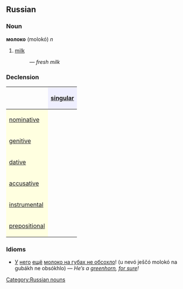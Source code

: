 ==Russian==
[[Category:Russian nouns]]
===Noun===
'''молоко''' (molokó) ''n''

#[[milk]]
#:{{RUchar|[[парное молоко|парно́е молоко́]]}} — ''fresh milk''

===Declension===
{| border="1" cellpadding="4" cellspacing="0"
!
! style="background-color: #EFEFFF" align="center"|[[singular]]
|-
! style="background-color: #FFFFE0" align="left"|[[nominative case|nominative]]
| align="center"|{{RUchar|молоко́}}
|-
! style="background-color: #FFFFE0" align="left"|[[genitive case|genitive]]
| align="center"|{{RUchar|молока́}}
|-
! style="background-color: #FFFFE0" align="left"|[[dative case|dative]]
| align="center"|{{RUchar|молоку́}}
|-
! style="background-color: #FFFFE0" align="left"|[[accusative case|accusative]]
| align="center"|{{RUchar|молоко́}}
|-
! style="background-color: #FFFFE0" align="left"|[[instrumental case|instrumental]]
| align="center"|{{RUchar|молоко́м}}
|-
! style="background-color: #FFFFE0" align="left"|[[prepositional case|prepositional]]
| align="center"|{{RUchar|о молоке́}}
|}

===Idioms===
*[[У]] [[он|него]] [[ещё]] [[молоко на губах не обсохло]]! (u nevó ješčó molokó na gubákh ne obsókhlo) — ''He’s a [[greenhorn]], [[for sure]]!''